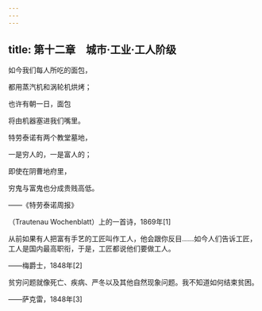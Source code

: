 ```yaml
---
---
---
```

title: 第十二章　城市·工业·工人阶级
---




如今我们每人所吃的面包，

都用蒸汽机和涡轮机烘烤；

也许有朝一日，面包

将由机器塞进我们嘴里。

特劳泰诺有两个教堂墓地，

一是穷人的，一是富人的；

即使在阴曹地府里，

穷鬼与富鬼也分成贵贱高低。

——《特劳泰诺周报》

（Trautenau Wochenblatt）上的一首诗，1869年[1]

从前如果有人把富有手艺的工匠叫作工人，他会跟你反目……如今人们告诉工匠，工人是国内最高职衔，于是，工匠都说他们要做工人。

——梅爵士，1848年[2]

贫穷问题就像死亡、疾病、严冬以及其他自然现象问题。我不知道如何结束贫困。

——萨克雷，1848年[3]